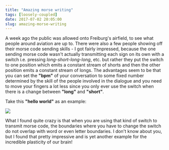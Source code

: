 ```yaml
---
title: "Amazing morse writing"
tags: [loosely-coupled]
date: 2017-07-02 20:05:00
slug: amazing-morse-writing
---
```


A week ago the public was allowed onto Freiburg's airfield, to see
what people around aviation are up to. There were also a few people
showing off their morse code sending skills - I got fairly impressed,
because the one sending morse code wasn't actually transmitting each sign on its own with a switch i.e. pressing _long-short-long-long_, etc. but rather they put the switch to one position which emits a constant stream of shorts and then the other position emits a constant stream of longs. The advantages seem to be that you can set the __"bpm"__ of your conversation to some fixed number determined by the skill of the people involved in the dialogue and you need to move your fingers a lot less since you only ever use the switch when there is a change between __"long"__ and __"short"__.

Take this __"hello world"__ as an example:

![](/assets/hello-world-morse.JPG)

What I found quite crazy is that when you are using that kind of switch to transmit morse code, the boundaries where you have to change the switch do not overlap with word or even letter boundaries. I don't know about you, but I found that pretty impressive and is yet another example for the incredible plasticity of our brain!